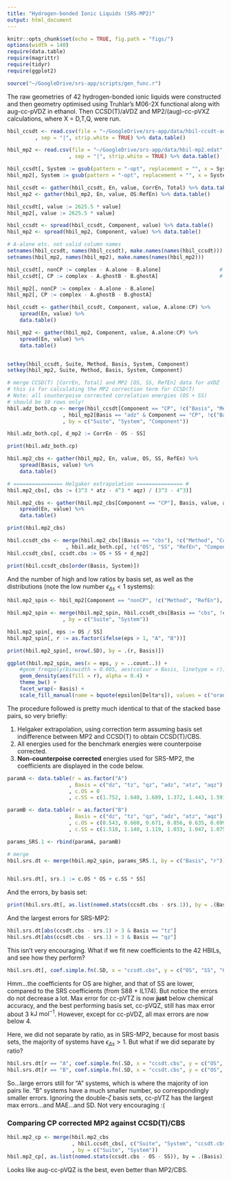 ```yaml
---
title: "Hydrogen-bonded Ionic Liquids (SRS-MP2)"
output: html_document
---
```


```r
knitr::opts_chunk$set(echo = TRUE, fig.path = "figs/")
options(width = 140)
require(data.table)
require(magrittr)
require(tidyr)
require(ggplot2)

source("~/GoogleDrive/srs-app/scripts/gen_func.r")
```

The raw geometries of 42 hydrogen-bonded ionic liquids were constructed and then geometry optimised using Truhlar's M06-2X functional along with aug-cc-pVDZ in ethanol. Then CCSD(T)/aVDZ and MP2/(aug)-cc-pVXZ calculations, where X = D,T,Q, were run.

```r
hbil_ccsdt <- read.csv(file = "~/GoogleDrive/srs-app/data/hbil-ccsdt-adz.edat", header = TRUE
         , sep = "|", strip.white = TRUE) %>% data.table()

hbil_mp2 <- read.csv(file = "~/GoogleDrive/srs-app/data/hbil-mp2.edat", header = TRUE
                    , sep = "|", strip.white = TRUE) %>% data.table()

hbil_ccsdt[, System := gsub(pattern = "-opt", replacement = "", x = System)]            # drop "-opt"
hbil_mp2[, System := gsub(pattern = "-opt", replacement = "", x = System)]

hbil_ccsdt <- gather(hbil_ccsdt, En, value, CorrEn, Total) %>% data.table()             # make super long
hbil_mp2 <- gather(hbil_mp2, En, value, OS:RefEn) %>% data.table()

hbil_ccsdt[, value := 2625.5 * value]                                                   # convert to kJ/mol
hbil_mp2[, value := 2625.5 * value]  

hbil_ccsdt <- spread(hbil_ccsdt, Component, value) %>% data.table()                     # widen by Component
hbil_mp2 <- spread(hbil_mp2, Component, value) %>% data.table()

# A-alone etc. not valid column names
setnames(hbil_ccsdt, names(hbil_ccsdt), make.names(names(hbil_ccsdt)))
setnames(hbil_mp2, names(hbil_mp2), make.names(names(hbil_mp2)))

hbil_ccsdt[, nonCP := complex - A.alone - B.alone]                   # non-counterpoise corrected
hbil_ccsdt[, CP := complex - A.ghostB - B.ghostA]                    # counterpoise corrected

hbil_mp2[, nonCP := complex - A.alone - B.alone]
hbil_mp2[, CP := complex - A.ghostB - B.ghostA]

hbil_ccsdt <- gather(hbil_ccsdt, Component, value, A.alone:CP) %>%
    spread(En, value) %>%
    data.table()

hbil_mp2 <- gather(hbil_mp2, Component, value, A.alone:CP) %>%
    spread(En, value) %>%
    data.table()


setkey(hbil_ccsdt, Suite, Method, Basis, System, Component)
setkey(hbil_mp2, Suite, Method, Basis, System, Component)

# merge CCSD(T) [CorrEn, Total] and MP2 [OS, SS, RefEn] data for aVDZ
# this is for calculating the MP2 correction term for CCSD(T)
# Note: all counterpoise corrected correlation energies (OS + SS)
# should be 10 rows only!
hbil.adz_both.cp <- merge(hbil_ccsdt[Component == "CP", !c("Basis", "Method"), with = F]
                  , hbil_mp2[Basis == "adz" & Component == "CP", !c("Basis", "Method"), with = F]
                  , by = c("Suite", "System", "Component"))

hbil.adz_both.cp[, d_mp2 := CorrEn - OS - SS]

print(hbil.adz_both.cp)

hbil.mp2_cbs <- gather(hbil_mp2, En, value, OS, SS, RefEn) %>%
    spread(Basis, value) %>%
    data.table()

# ================ Helgaker extrapolation =============== #
hbil.mp2_cbs[, cbs := (3^3 * atz - 4^3 * aqz) / (3^3 - 4^3)]

hbil.mp2_cbs <- gather(hbil.mp2_cbs[Component == "CP"], Basis, value, adz:cbs) %>%
    spread(En, value) %>%
    data.table()

print(hbil.mp2_cbs)

hbil.ccsdt_cbs <- merge(hbil.mp2_cbs[(Basis == "cbs"), !c("Method", "Component"), with = F]
                   , hbil.adz_both.cp[, !c("OS", "SS", "RefEn", "Component"), with = F], by = c("Suite", "System"))
hbil.ccsdt_cbs[, ccsdt.cbs := OS + SS + d_mp2]

print(hbil.ccsdt_cbs[order(Basis, System)])
```

And the number of high and low ratios by basis set, as well as the distributions (note the low number $\epsilon_{\Delta s} < 1$ systems):

```r
hbil.mp2_spin <- hbil_mp2[Component == "nonCP", !c("Method", "RefEn"), with = FALSE]

hbil.mp2_spin <- merge(hbil.mp2_spin, hbil.ccsdt_cbs[Basis == "cbs", !c("OS", "SS", "RefEn", "Basis", "Total"), with = F]
                  , by = c("Suite", "System"))

hbil.mp2_spin[, eps := OS / SS]
hbil.mp2_spin[, r := as.factor(ifelse(eps > 1, "A", "B"))]

print(hbil.mp2_spin[, nrow(.SD), by = .(r, Basis)])

ggplot(hbil.mp2_spin, aes(x = eps, y = ..count..)) +
    #geom_freqpoly(binwidth = 0.005, aes(colour = Basis, linetype = r)) #+
    geom_density(aes(fill = r), alpha = 0.4) +
    theme_bw() +
    facet_wrap(~ Basis) +
    scale_fill_manual(name = bquote(epsilon[Delta*s]), values = c("orange", "blue")) 

```

The procedure followed is pretty much identical to that of the stacked base pairs, so very briefly:

1. Helgaker extrapolation, using correction term assuming basis set indifference between MP2 and CCSD(T) to obtain CCSD(T)/CBS.
2. All energies used for the benchmark energies were counterpoise corrected.
3. **Non-counterpoise corrected** energies used for SRS-MP2, the coefficients are displayed in the code below.

```r
paramA <- data.table(r = as.factor("A")
                    , Basis = c("dz", "tz", "qz", "adz", "atz", "aqz")
                    , c.OS = 0
                    , c.SS = c(1.752, 1.640, 1.689, 1.372, 1.443, 1.591))

paramB <- data.table(r = as.factor("B")
                    , Basis = c("dz", "tz", "qz", "adz", "atz", "aqz")
                    , c.OS = c(0.543, 0.660, 0.671, 0.856, 0.635, 0.699)
                    , c.SS = c(1.518, 1.140, 1.119, 1.033, 1.047, 1.075))

params_SRS.1 <- rbind(paramA, paramB)

# merge 
hbil.srs.dt <- merge(hbil.mp2_spin, params_SRS.1, by = c("Basis", "r"))


hbil.srs.dt[, srs.1 := c.OS * OS + c.SS * SS]
```


And the errors, by basis set:
```r
print(hbil.srs.dt[, as.list(nomed.stats(ccsdt.cbs - srs.1)), by = .(Basis)])
```

And the largest errors for SRS-MP2:
```r
hbil.srs.dt[abs(ccsdt.cbs - srs.1) > 3 & Basis == "tz"]
hbil.srs.dt[abs(ccsdt.cbs - srs.1) > 3 & Basis == "qz"]
```

This isn't very encouraging. What if we fit new coefficients to the 42 HBILs, and see how they perform?
```r
hbil.srs.dt[, coef.simple.fn(.SD, x = "ccsdt.cbs", y = c("OS", "SS", "0")), by = .(Basis)] %>% print()
```
Hmm...the coefficients for OS are higher, and that of SS are lower, compared to the SRS coefficients (from S88 + IL174). But notice the errors do not decrease a lot. Max error for cc-pVTZ is now **just** below chemical accuracy, and the best performing basis set, cc-pVQZ, still has max error about 3 $\text{kJ mol}^{-1}$. However, except for cc-pVDZ, all max errors are now below 4.

Here, we did not separate by ratio, as in SRS-MP2, because for most basis sets, the majority of systems have $\epsilon_{\Delta s} > 1$. But what if we did separate by ratio?
```r
hbil.srs.dt[r == "A", coef.simple.fn(.SD, x = "ccsdt.cbs", y = c("OS", "0")), by = .(Basis)]
hbil.srs.dt[r == "B", coef.simple.fn(.SD, x = "ccsdt.cbs", y = c("OS", "SS", "0")), by = .(Basis)]
```
So...large errors still for "A" systems, which is where the majority of ion pairs lie. "B" systems have a much smaller number, so correspondingly smaller errors. Ignoring the double-$\zeta$ basis sets, cc-pVTZ has the largest max errors...and MAE...and SD. Not very encouraging :(


### Comparing CP corrected MP2 against CCSD(T)/CBS

```r
hbil.mp2_cp <- merge(hbil.mp2_cbs
                     , hbil.ccsdt_cbs[, c("Suite", "System", "ccsdt.cbs"), with = F]
                     , by = c("Suite", "System"))
hbil.mp2_cp[, as.list(nomed.stats(ccsdt.cbs - OS - SS)), by = .(Basis)] %>% print()
```
Looks like aug-cc-pVQZ is the best, even better than MP2/CBS.

